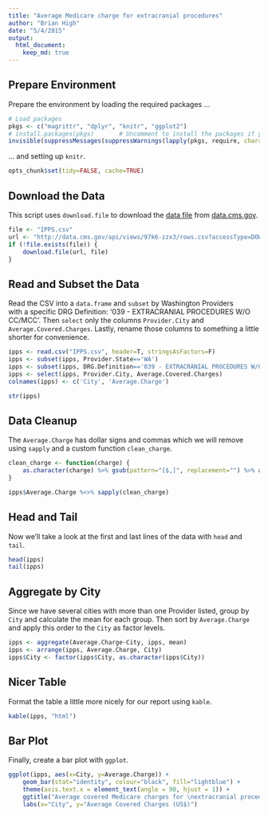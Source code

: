 ```yaml
---
title: "Average Medicare charge for extracranial procedures"
author: "Brian High"
date: "5/4/2015"
output:
  html_document:
    keep_md: true
---
```


Prepare Environment
--------------------

Prepare the environment by loading the required packages ...

```r
# Load packages
pkgs <- c("magrittr", "dplyr", "knitr", "ggplot2")
# install.packages(pkgs)       # Uncomment to install the packages if you need to.
invisible(suppressMessages(suppressWarnings(lapply(pkgs, require, character.only=T))))
```

... and setting up `knitr`.

```r
opts_chunk$set(tidy=FALSE, cache=TRUE)
```

Download the Data
-----------------

This script uses `download.file` to download the 
[data file](https://data.cms.gov/Medicare/Inpatient-Prospective-Payment-System-IPPS-Provider/97k6-zzx3) 
from [data.cms.gov](https://data.cms.gov).

```r
file <- "IPPS.csv"
url <- "http://data.cms.gov/api/views/97k6-zzx3/rows.csv?accessType=DOWNLOAD"
if (!file.exists(file)) { 
    download.file(url, file) 
}
```

Read and Subset the Data
------------------------

Read the CSV into a `data.frame` and `subset` by Washington Providers  
with a specific DRG Definition: '039 - EXTRACRANIAL PROCEDURES W/O CC/MCC'. Then
`select` only the columns `Provider.City` and `Average.Covered.Charges`. Lastly, 
rename those columns to something a little shorter for convenience.

```r
ipps <- read.csv("IPPS.csv", header=T, stringsAsFactors=F)
ipps <- subset(ipps, Provider.State=='WA')
ipps <- subset(ipps, DRG.Definition=='039 - EXTRACRANIAL PROCEDURES W/O CC/MCC')
ipps <- select(ipps, Provider.City, Average.Covered.Charges)
colnames(ipps) <- c('City', 'Average.Charge')
```

```r
str(ipps)
```

Data Cleanup
------------

The `Average.Charge` has dollar signs and commas which we will remove using 
`sapply` and a custom function `clean_charge`.

```r
clean_charge <- function(charge) {
    as.character(charge) %>% gsub(pattern="[$,]", replacement="") %>% as.numeric
}

ipps$Average.Charge %<>% sapply(clean_charge)
```

Head and Tail
-------------

Now we'll take a look at the first and last lines of the data with `head` 
and `tail`.

```r
head(ipps)
tail(ipps)
```

Aggregate by City
-----------------

Since we have several cities with more than one Provider listed, group by 
`City` and calculate the mean for each group. Then sort by `Average.Charge` 
and apply this order to the `City` as factor levels.

```r
ipps <- aggregate(Average.Charge~City, ipps, mean)
ipps <- arrange(ipps, Average.Charge, City)
ipps$City <- factor(ipps$City, as.character(ipps$City))
```

Nicer Table
-----------

Format the table a little more nicely for our report using `kable`.

```r
kable(ipps, "html")
```

Bar Plot
--------

Finally, create a bar plot with `ggplot`.

```r
ggplot(ipps, aes(x=City, y=Average.Charge)) +
    geom_bar(stat="identity", colour="black", fill="lightblue") +  
    theme(axis.text.x = element_text(angle = 90, hjust = 1)) + 
    ggtitle("Average covered Medicare charges for \nextracranial procedures in WA") +
    labs(x="City", y="Average Covered Charges (US$)")
```